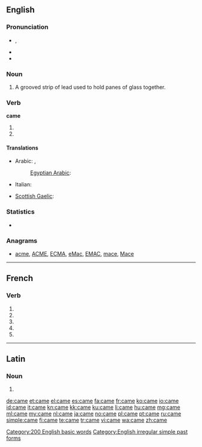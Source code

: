 {{also|camé}}
==English==
{{wikipedia|Came (disambiguation)}}

===Pronunciation===
* {{IPA|/keɪm/}}, {{SAMPA|/keIm/}}
* {{audio|en-us-came.ogg|Audio (US)}}
* {{rhymes|eɪm}}

===Noun===
{{en-noun}}

# A grooved strip of lead used to hold panes of glass together.

===Verb===
'''came'''

# {{simple past of|come}}
# {{simple past of|cum}}

====Translations====
{{trans-top|simple past of come}}
* Arabic: {{t|ar|جاء|m|tr=dʒa'|sc=Arab}}, {{t|ar|اتى|m|tr=ata|sc=Arab}}
*: [[Egyptian Arabic]]: {{tø|arz|جيه|m|tr=ge|sc=Arab}}
* Italian: {{t|it|venuto|m}}
{{trans-mid}}
* [[Scottish Gaelic]]: {{t|gd| thàinig|xs=Scottish Gaelic}}
{{trans-bottom}}

{{trans-top|simple past of cum}}
{{trans-mid}}
{{trans-bottom}}

===Statistics===
* {{rank|those|own|old|106|came|men|come|without}}

===Anagrams===
* [[acme#English|acme]], [[ACME#English|ACME]], [[ECMA#English|ECMA]], [[eMac#English|eMac]], [[EMAC#English|EMAC]], [[mace#English|mace]], [[Mace#English|Mace]]

[[Category:200 English basic words]]
[[Category:English irregular simple past forms]]

----

==French==

===Verb===
{{fr-verb-form}}

# {{conjugation of|camer||1|s|pres|ind|lang=fr}}
# {{conjugation of|camer||3|s|pres|ind|lang=fr}}
# {{conjugation of|camer||1|s|pres|sub|lang=fr}}
# {{conjugation of|camer||1|s|pres|sub|lang=fr}}
# {{conjugation of|camer||2|s|imp|lang=fr}}

----

==Latin==

===Noun===
{{la-noun-form|cāme}}

# {{inflection of|camus|cāmus|voc|s|lang=la}}

[[de:came]]
[[et:came]]
[[el:came]]
[[es:came]]
[[fa:came]]
[[fr:came]]
[[ko:came]]
[[io:came]]
[[id:came]]
[[it:came]]
[[kn:came]]
[[kk:came]]
[[ku:came]]
[[li:came]]
[[hu:came]]
[[mg:came]]
[[ml:came]]
[[my:came]]
[[nl:came]]
[[ja:came]]
[[no:came]]
[[pl:came]]
[[pt:came]]
[[ru:came]]
[[simple:came]]
[[fi:came]]
[[te:came]]
[[tr:came]]
[[vi:came]]
[[wa:came]]
[[zh:came]]
